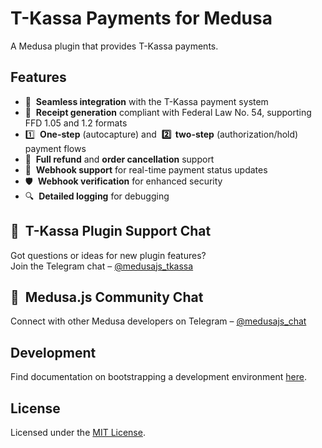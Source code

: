 
# T-Kassa Payments for Medusa

A Medusa plugin that provides T-Kassa payments.

## Features

- 🔗  **Seamless integration** with the T-Kassa payment system
- 🧾  **Receipt generation** compliant with Federal Law No. 54, supporting FFD 1.05 and 1.2 formats
- 1️⃣  **One-step** (autocapture) and  **2️⃣  two-step** (authorization/hold) payment flows
- 🔄  **Full refund** and **order cancellation** support
- 🔔  **Webhook support** for real-time payment status updates
- 🛡  **Webhook verification** for enhanced security
- 🔍  **Detailed logging** for debugging

## 💬  T-Kassa Plugin Support Chat

Got questions or ideas for new plugin features?  
Join the Telegram chat – [@medusajs_tkassa](https://t.me/medusajs_tkassa)

## 👥  Medusa.js Community Chat

Connect with other Medusa developers on Telegram – [@medusajs_chat](https://t.me/medusajs_chat)

## Development

Find documentation on bootstrapping a development environment [here](https://github.com/gorgojs/medusa-plugins/tree/main/examples/payment-tkassa).

## License

Licensed under the [MIT License](LICENSE).
